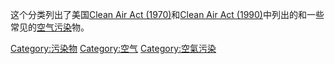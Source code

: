 {{Catnav|頁面分類|人类社会|知識|科学|自然科学|環境科學|大气科学|气象学|大气污染}}
这个分类列出了美国[[:en:Clean_Air_Act_(1970)|Clean Air Act (1970)]]和[[:en:Clean_Air_Act_(1990)|Clean Air Act (1990)]]中列出的和一些常见的[[空气污染|空气污染]]物。

[[Category:污染物|Category:污染物]]
[[Category:空气|Category:空气]]
[[Category:空氣污染|Category:空氣污染]]